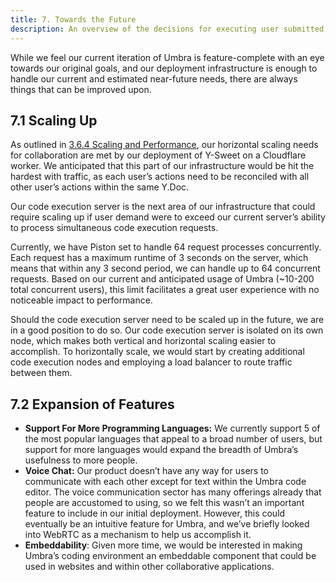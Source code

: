 ---
title: 7. Towards the Future
description: An overview of the decisions for executing user submitted code
---

<ViewTransitions />

While we feel our current iteration of Umbra is feature-complete with an eye towards our original goals, and our deployment infrastructure is enough to handle our current and estimated near-future needs, there are always things that can be improved upon.

## 7.1 Scaling Up

As outlined in  [3.6.4 Scaling and Performance](./3_collab-implementation#364-scaling-and-performance), our horizontal scaling needs for collaboration are met by our deployment of Y-Sweet on a Cloudflare worker. We anticipated that this part of our infrastructure would be hit the hardest with traffic, as each user’s actions need to be reconciled with all other user’s actions within the same Y.Doc.

Our code execution server is the next area of our infrastructure that could require scaling up if user demand were to exceed our current server’s ability to process simultaneous code execution requests.

Currently, we have Piston set to handle 64 request processes concurrently. Each request has a maximum runtime of 3 seconds on the server, which means that within any 3 second period, we can handle up to 64 concurrent requests. Based on our current and anticipated usage of Umbra (~10-200 total concurrent users), this limit facilitates a great user experience with no noticeable impact to performance.

Should the code execution server need to be scaled up in the future, we are in a good position to do so. Our code execution server is isolated on its own node, which makes both vertical and horizontal scaling easier to accomplish. To horizontally scale, we would start by creating additional code execution nodes and employing a load balancer to route traffic between them.

## 7.2 Expansion of Features

- **Support For More Programming Languages:** We currently support 5 of the most popular languages that appeal to a broad number of users, but support for more languages would expand the breadth of Umbra’s usefulness to more people.
- **Voice Chat:** Our product doesn’t have any way for users to communicate with each other except for text within the Umbra code editor. The voice communication sector has many offerings already that people are accustomed to using, so we felt this wasn’t an important feature to include in our initial deployment. However, this could eventually be an intuitive feature for Umbra, and we’ve briefly looked into WebRTC as a mechanism to help us accomplish it.
- **Embeddability**: Given more time, we would be interested in making Umbra’s coding environment an embeddable component that could be used in websites and within other collaborative applications.
